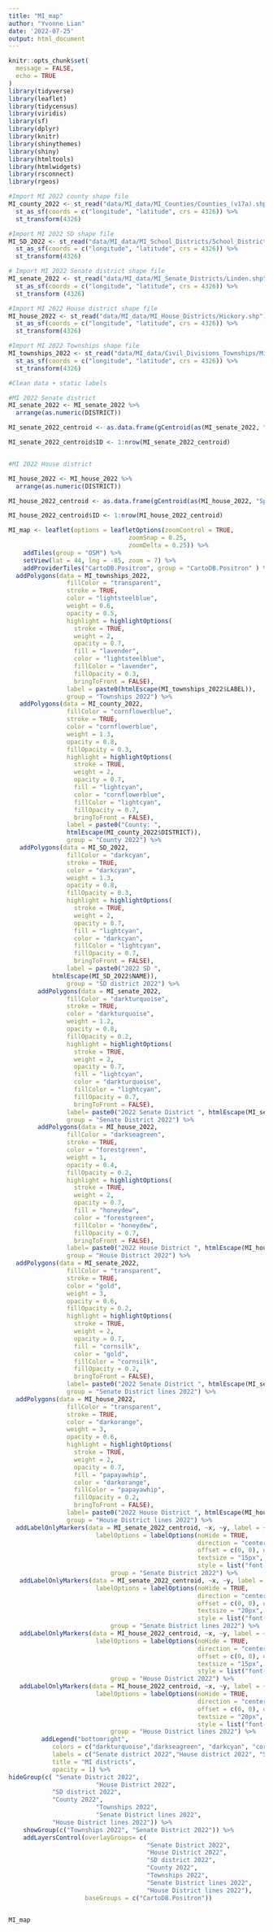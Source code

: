 ```yaml
---
title: "MI_map"
author: "Yvonne Lian"
date: '2022-07-25'
output: html_document
---
```


```r
knitr::opts_chunk$set(
  message = FALSE,
  echo = TRUE
)
library(tidyverse)
library(leaflet)
library(tidycensus)
library(viridis)
library(sf)
library(dplyr)
library(knitr)
library(shinythemes)
library(shiny)
library(htmltools)
library(htmlwidgets)
library(rsconnect)
library(rgeos)
```


```r
#Import MI 2022 county shape file
MI_county_2022 <- st_read("data/MI_data/MI_Counties/Counties_(v17a).shp") %>%
  st_as_sf(coords = c("longitude", "latitude", crs = 4326)) %>%
  st_transform(4326)

#Import MI 2022 SD shape file
MI_SD_2022 <- st_read("data/MI_data/MI_School_Districts/School_Districts_(v17a).shp") %>%
  st_as_sf(coords = c("longitude", "latitude", crs = 4326)) %>%
  st_transform(4326)

# Import MI 2022 Senate district shape file
MI_senate_2022 <- st_read("data/MI_data/MI_Senate_Districts/Linden.shp") %>%
  st_as_sf(coords = c("longitude", "latitude", crs = 4326)) %>%
  st_transform (4326)

#Import MI 2022 House district shape file
MI_house_2022 <- st_read("data/MI_data/MI_House_Districts/Hickory.shp") %>%
  st_as_sf(coords = c("longitude", "latitude", crs = 4326)) %>%
  st_transform(4326)

#Import MI 2022 Townships shape file
MI_townships_2022 <- st_read("data/MI_data/Civil_Divisions_Townships/Minor_Civil_Divisions_(Cities_%26_Townships)_.shp") %>%
  st_as_sf(coords = c("longitude", "latitude", crs = 4326)) %>%
  st_transform(4326)


```



```r
#Clean data + static labels

#MI 2022 Senate district
MI_senate_2022 <- MI_senate_2022 %>%
  arrange(as.numeric(DISTRICT))

MI_senate_2022_centroid <- as.data.frame(gCentroid(as(MI_senate_2022, "Spatial"), byid = TRUE, id = MI_senate_2022$DISTRICT))

MI_senate_2022_centroid$ID <- 1:nrow(MI_senate_2022_centroid)


#MI 2022 House district

MI_house_2022 <- MI_house_2022 %>%
  arrange(as.numeric(DISTRICT))

MI_house_2022_centroid <- as.data.frame(gCentroid(as(MI_house_2022, "Spatial"), byid = TRUE, id = MI_house_2022$DISTRICT))

MI_house_2022_centroid$ID <- 1:nrow(MI_house_2022_centroid)

```




```r
MI_map <- leaflet(options = leafletOptions(zoomControl = TRUE,
                                 zoomSnap = 0.25,
                                 zoomDelta = 0.25)) %>%
	addTiles(group = "OSM") %>%
	setView(lat = 44, lng = -85, zoom = 7) %>%
	addProviderTiles("CartoDB.Positron", group = "CartoDB.Positron" ) %>%
  addPolygons(data = MI_townships_2022,
				fillColor = "transparent",
				stroke = TRUE,
				color = "lightsteelblue",
				weight = 0.6,
				opacity = 0.5,
				highlight = highlightOptions(
				  stroke = TRUE,
				  weight = 2, 
				  opacity = 0.7,
				  fill = "lavender",
				  color = "lightsteelblue",
				  fillColor = "lavender", 
				  fillOpacity = 0.3,
				  bringToFront = FALSE),
				label = paste0(htmlEscape(MI_townships_2022$LABEL)),
				group = "Townships 2022") %>%
   addPolygons(data = MI_county_2022,
				fillColor = "cornflowerblue",
				stroke = TRUE,
				color = "cornflowerblue",
				weight = 1.3,
				opacity = 0.8,
				fillOpacity = 0.3,
				highlight = highlightOptions(
				  stroke = TRUE,
				  weight = 2, 
				  opacity = 0.7,
				  fill = "lightcyan",
				  color = "cornflowerblue",
				  fillColor = "lightcyan", 
				  fillOpacity = 0.7,
				  bringToFront = FALSE),
				label = paste0("County: ",
				htmlEscape(MI_county_2022$DISTRICT)),
				group = "County 2022") %>%
   addPolygons(data = MI_SD_2022,
				fillColor = "darkcyan",
				stroke = TRUE,
				color = "darkcyan",
				weight = 1.3,
				opacity = 0.8,
				fillOpacity = 0.3,
				highlight = highlightOptions(
				  stroke = TRUE,
				  weight = 2, 
				  opacity = 0.7,
				  fill = "lightcyan",
				  color = "darkcyan",
				  fillColor = "lightcyan", 
				  fillOpacity = 0.7,
				  bringToFront = FALSE),
				label = paste0("2022 SD ",
			htmlEscape(MI_SD_2022$NAME)),
				group = "SD district 2022") %>%
		addPolygons(data = MI_senate_2022,
				fillColor = "darkturquoise",
				stroke = TRUE,
				color = "darkturquoise",
				weight = 1.2,
				opacity = 0.8,
				fillOpacity = 0.2,
				highlight = highlightOptions(
				  stroke = TRUE,
				  weight = 2, 
				  opacity = 0.7,
				  fill = "lightcyan",
				  color = "darkturquoise",
				  fillColor = "lightcyan", 
				  fillOpacity = 0.7,
				  bringToFront = FALSE),                
				label= paste0("2022 Senate District ", htmlEscape(MI_senate_2022$DISTRICT)),
				group = "Senate District 2022") %>%
  		addPolygons(data = MI_house_2022,
				fillColor = "darkseagreen",
				stroke = TRUE,
				color = "forestgreen",
				weight = 1,
				opacity = 0.4,
				fillOpacity = 0.2,
				highlight = highlightOptions(
				  stroke = TRUE,
				  weight = 2, 
				  opacity = 0.7,
				  fill = "honeydew",
				  color = "forestgreen",
				  fillColor = "honeydew", 
				  fillOpacity = 0.7,
				  bringToFront = FALSE),                
				label= paste0("2022 House District ", htmlEscape(MI_house_2022$DISTRICT)),
				group = "House District 2022") %>%
  addPolygons(data = MI_senate_2022,
				fillColor = "transparent",
				stroke = TRUE,
				color = "gold",
				weight = 3,
				opacity = 0.6,
				fillOpacity = 0.2,
				highlight = highlightOptions(
				  stroke = TRUE,
				  weight = 2, 
				  opacity = 0.7,
				  fill = "cornsilk",
				  color = "gold",
				  fillColor = "cornsilk", 
				  fillOpacity = 0.2,
				  bringToFront = FALSE),                
				label= paste0("2022 Senate District ", htmlEscape(MI_senate_2022$DISTRICT)),
				group = "Senate District lines 2022") %>%
  addPolygons(data = MI_house_2022,
				fillColor = "transparent",
				stroke = TRUE,
				color = "darkorange",
				weight = 3,
				opacity = 0.6,
				highlight = highlightOptions(
				  stroke = TRUE,
				  weight = 2, 
				  opacity = 0.7,
				  fill = "papayawhip",
				  color = "darkorange",
				  fillColor = "papayawhip", 
				  fillOpacity = 0.2,
				  bringToFront = FALSE),                
				label= paste0("2022 House District ", htmlEscape(MI_house_2022$DISTRICT)),
				group = "House District lines 2022") %>%
  addLabelOnlyMarkers(data = MI_senate_2022_centroid, ~x, ~y, label = ~as.character(ID),
						labelOptions = labelOptions(noHide = TRUE,
													direction = "center",
													offset = c(0, 0), opacity = 1, 
													textsize = "15px", textOnly = TRUE, 
													style = list("font-style" = "bold")),
							group = "Senate District 2022") %>%
   addLabelOnlyMarkers(data = MI_senate_2022_centroid, ~x, ~y, label = ~as.character(ID),
						labelOptions = labelOptions(noHide = TRUE,
													direction = "center",
													offset = c(0, 0), opacity = 0.7, 
													textsize = "20px", textOnly = TRUE, 
													style = list("font-style" = "bold")),
							group = "Senate District lines 2022") %>%
   addLabelOnlyMarkers(data = MI_house_2022_centroid, ~x, ~y, label = ~as.character(ID),
						labelOptions = labelOptions(noHide = TRUE,
													direction = "center",
													offset = c(0, 0), opacity = 1, 
													textsize = "15px", textOnly = TRUE, 
													style = list("font-style" = "bold")),
							group = "House District 2022") %>%
   addLabelOnlyMarkers(data = MI_house_2022_centroid, ~x, ~y, label = ~as.character(ID),
						labelOptions = labelOptions(noHide = TRUE,
													direction = "center",
													offset = c(0, 0), opacity = 0.7, 
													textsize = "20px", textOnly = TRUE, 
													style = list("font-style" = "bold")),
							group = "House District lines 2022") %>%
  	 	 addLegend("bottomright", 
			colors = c("darkturquoise","darkseagreen", "darkcyan", "cornflowerblue", "","lightsteelblue", "gold", "darkorange"), 
			labels = c("Senate district 2022","House district 2022", "SD district 2022", "County 2022", "",  "Townships 2022","Senate District lines 2022", "House district lines 2022" ),
			title = "MI districts",
			opacity = 1) %>%    
hideGroup(c( "Senate District 2022",
						"House District 2022",
            "SD district 2022",
            "County 2022",
						"Townships 2022",
						"Senate District lines 2022",
            "House District lines 2022")) %>%
	showGroup(c("Townships 2022", "Senate District 2022")) %>%
	addLayersControl(overlayGroups= c(
									  "Senate District 2022",
									  "House District 2022",
									  "SD district 2022",
									  "County 2022",
									  "Townships 2022",
									  "Senate District lines 2022",
									  "House District lines 2022"), 
					 baseGroups = c("CartoDB.Positron")) 


MI_map
```

